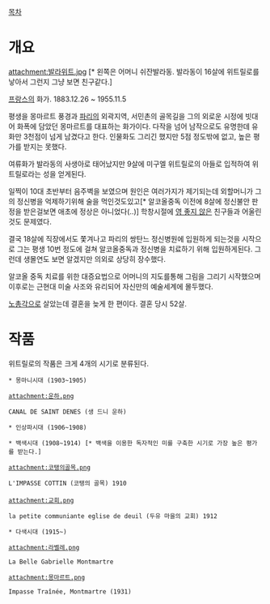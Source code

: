 [[목차]]

= 개요 =

attachment:발라위트.jpg [* 왼쪽은 어머니 쉬잔발라동. 발라동이 16살에 위트릴로를 낳아서 그런지 그냥 보면 친구같다.]

[[프랑스]]의 화가. 1883.12.26 ~ 1955.11.5

평생을 몽마르트 풍경과 [[파리]]의 외곽지역, 서민촌의 골목길을 그의 외로운 시정에 빗대어 화폭에 담았던 몽마르트를 대표하는 화가이다. 다작을 넘어 남작으로도 유명한데 유화만 3천점이 넘게 남겼다고 한다. 인물화도 그리긴 했지만 5점 정도밖에 없고, 높은 평가를 받지는 못했다.

여류화가 발라동의 사생아로 태어났지만 9살에 미구엘 위트릴로의 아들로 입적하여 위트릴로라는 성을 얻게된다.

일찍이 10대 초반부터 음주벽을 보였으며 원인은 여러가지가 제기되는데 외할머니가 그의 정신병을 억제하기위해 술을 먹인것도있고[* 알코올중독 이전에 8살에 정신불안 판정을 받은걸보면 애초에 정상은 아니었다(..)] 학창시절에 [[영 좋지 않은]] 친구들과 어울린것도 문제였다. 

결국 18살에 직장에서도 쫓겨나고 파리의 쌍탄느 정신병원에 입원하게 되는것을 시작으로 그는 평생 10번 정도에 걸쳐 알코올중독과 정신병을 치료하기 위해 입원하게된다. 그런데 생몰연도 보면 알겠지만 의외로 상당히 장수했다.

알코올 중독 치료를 위한 대증요법으로 어머니의 지도를통해 그림을 그리기 시작했으며 이후로는 근현대 미술 사조와 유리되어 자신만의 예술세계에 몰두했다.

[[노총각]]으로 살았는데 결혼을 늦게 한 편이다. 결혼 당시 52살.

= 작품 = 

위트릴로의 작품은 크게 4개의 시기로 분류된다.

 * 몽마니시대 (1903~1905)

 attachment:운하.png

 CANAL DE SAINT DENES (생 드니 운하)

 * 인상파시대 (1906~1908)

 * 백색시대 (1908~1914) [* 백색을 이용한 독자적인 미를 구축한 시기로 가장 높은 평가를 받는다.]

 attachment:코탱의골목.png

 L'IMPASSE COTTIN (코탱의 골목) 1910
 
 attachment:교회.png

 la petite communiante eglise de deuil (두유 마을의 교회) 1912

 * 다색시대 (1915~)

 attachment:라벨레.png

 La Belle Gabrielle Montmartre

 attachment:몽마르트.png

 Impasse Traînée, Montmartre (1931)
